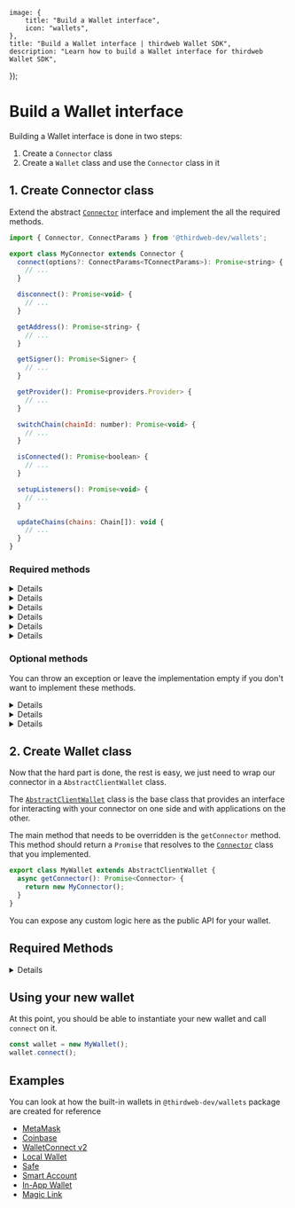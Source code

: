 
	image: {
		title: "Build a Wallet interface",
		icon: "wallets",
	},
	title: "Build a Wallet interface | thirdweb Wallet SDK",
	description: "Learn how to build a Wallet interface for thirdweb Wallet SDK",
});

# Build a Wallet interface

Building a Wallet interface is done in two steps:

1. Create a `Connector` class
2. Create a `Wallet` class and use the `Connector` class in it

## 1. Create Connector class

Extend the abstract [`Connector`](/references/wallets/v2/Connector) interface and implement the all the required methods.

```javascript
import { Connector, ConnectParams } from '@thirdweb-dev/wallets';

export class MyConnector extends Connector {
  connect(options?: ConnectParams<TConnectParams>): Promise<string> {
    // ...
  }

  disconnect(): Promise<void> {
    // ...
  }

  getAddress(): Promise<string> {
    // ...
  }

  getSigner(): Promise<Signer> {
    // ...
  }

  getProvider(): Promise<providers.Provider> {
    // ...
  }

  switchChain(chainId: number): Promise<void> {
    // ...
  }

  isConnected(): Promise<boolean> {
    // ...
  }

  setupListeners(): Promise<void> {
    // ...
  }

  updateChains(chains: Chain[]): void {
    // ...
  }
}
```

### Required methods

<Details summary='connect' id='connect'>

This method should trigger the connection flow of your wallet with the user's app.

The arguments needed to connect your wallet. This is specific to your wallet implementation which is why we leave it open for you to
add custom arguments here.

Returns a `string` containing the wallet address, or `undefined` if the connection failed.

</Details>

<Details summary='disconnect' id='disconnect'>

Disconnect the currently connected wallet from your app.

</Details>

<Details summary='getSigner' id='getSigner'>

Returns a `Promise<Signer>` with the ethers signer associated with your wallet.

</Details>

<Details summary='getProvider' id='getProvider'>

Returns a `Promise<providers.Provider>` with the ethers provider associated with your wallet.

</Details>

<Details summary='isConnected' id='isConnected'>

Returns a `Promise<boolean>` indicating whether the wallet is connected or not.

</Details>

<Details summary='getAddress' id='getAddress'>

Returns a `Promise<string>` with the currently connected wallet address.

</Details>

### Optional methods

You can throw an exception or leave the implementation empty if you don't want to implement these methods.

<Details summary='switchChain' id='switchChain' tags={["Optional"]}>

Switch the chain the wallet is connected to.

</Details>

<Details summary='setupListeners' id='setupListeners' tags={["Optional"]}>

This method should set all listeners needed for the wallet to work. It will be used by the `AbstractClientWallet` class to set up the listeners
when the wallet is connected.

</Details>

<Details summary='updateChains' id='updateChains' tags={["Optional"]}>

Update the array of chains the wallet can connect to.

</Details>

## 2. Create Wallet class

Now that the hard part is done, the rest is easy, we just need to wrap our connector in a `AbstractClientWallet` class.

The [`AbstractClientWallet`](/wallet/interface/abstract-client-wallet) class is the base
class that provides an interface for interacting with your connector on one side and with applications on the other.

The main method that needs to be overridden is the `getConnector` method. This method should return a `Promise`
that resolves to the [`Connector`](https://github.com/thirdweb-dev/js/blob/main/packages/wallets/src/evm/interfaces/connector.ts#L6)
class that you implemented.

```javascript
export class MyWallet extends AbstractClientWallet {
  async getConnector(): Promise<Connector> {
    return new MyConnector();
  }
}
```

You can expose any custom logic here as the public API for your wallet.

## Required Methods

<Details summary="getConnector" id="getConnector">

Returns a `Promise<Connector>` with the connector class that you implemented.

 </Details>

## Using your new wallet

At this point, you should be able to instantiate your new wallet and call `connect` on it.

```ts
const wallet = new MyWallet();
wallet.connect();
```

## Examples

You can look at how the built-in wallets in `@thirdweb-dev/wallets` package are created for reference

- [MetaMask](https://github.com/thirdweb-dev/js/blob/main/packages/wallets/src/evm/wallets/metamask.ts)
- [Coinbase](https://github.com/thirdweb-dev/js/blob/main/packages/wallets/src/evm/wallets/coinbase-wallet.ts)
- [WalletConnect v2](https://github.com/thirdweb-dev/js/blob/main/packages/wallets/src/evm/wallets/wallet-connect.ts)
- [Local Wallet](https://github.com/thirdweb-dev/js/blob/main/packages/wallets/src/evm/wallets/local-wallet.ts)
- [Safe](https://github.com/thirdweb-dev/js/blob/main/packages/wallets/src/evm/wallets/safe.ts)
- [Smart Account](https://github.com/thirdweb-dev/js/blob/main/packages/wallets/src/evm/wallets/smart-wallet.ts)
- [In-App Wallet](https://github.com/thirdweb-dev/js/blob/main/packages/wallets/src/evm/wallets/embedded-wallet.ts)
- [Magic Link](https://github.com/thirdweb-dev/js/blob/main/packages/wallets/src/evm/wallets/magic.ts)
